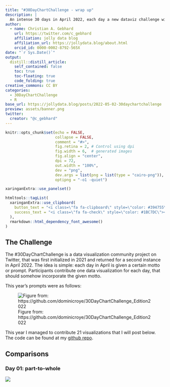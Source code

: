 ```yaml
---
title: "#30DayChartChallenge - wrap up"
description: |
  An intense 30 days in April 2022, each day a new dataviz challenge with a distinct motto. This is a collection of my submissions and what I learned in participating. 
author:
  - name: Christian A. Gebhard 
    url: https://twitter.com/c_gebhard
    affiliation: jolly data blog
    affiliation_url: https://jollydata.blog/about.html
    orcid_id: 0000-0002-8792-565X
date: "`r Sys.Date()`"
output:
  distill::distill_article:
    self_contained: false
    toc: true
    toc-floating: true
    code_folding: true
creative_commons: CC BY
categories:
  - 30DayChartChallenge
  - R
base_url: https://jollydata.blog/posts/2022-05-02-30daychartchallenge
preview: assets/banner.png
twitter:
  creator: "@c_gebhard"
---
```



```r
knitr::opts_chunk$set(echo = FALSE, 
                      collapse = FALSE,
                      comment = "#>",
                      fig.retina = 2, # Control using dpi
                      fig.width = 6,  # generated images
                      fig.align = "center",
                      dpi = 72, 
                      out.width = "100%",
                      dev = "png",
                      dev.args = list(png = list(type = "cairo-png")),
                      optipng = "-o1 -quiet")

xaringanExtra::use_panelset()

```

```r
htmltools::tagList(
  xaringanExtra::use_clipboard(
    button_text = "<i class=\"fa fa-clipboard\" style=\"color: #394755\"></i>",
    success_text = "<i class=\"fa fa-check\" style=\"color: #1BC7DC\"></i>",
  ),
  rmarkdown::html_dependency_font_awesome()
)
```

## The Challenge

The #30DayChartChallenge is a data visualization community project on Twitter, that was first initialized in 2021 and returned for a second instance in April 2022. The idea is simple: each day in April is given a certain motto or prompt. Participants contribute one data visualization for each day, that should somehow incorporate the given motto.

This year's prompts were as follows:

![Figure from: https://github.com/dominicroye/30DayChartChallenge_Edition2022](assets/prompts-full.png)

This year I managed to contribute 21 visualizations that I will post below. The code can be found at my [github repo](https://github.com/nucleic-acid/30DayChartChallenge_2022).

## Comparisons

### Day 01: part-to-whole

![](assets/2022_01_comp_part.png)

